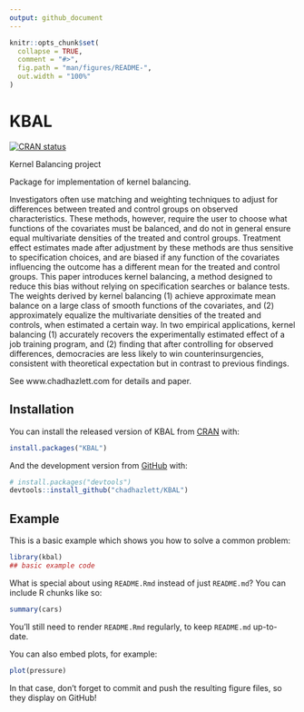 ```yaml
---
output: github_document
---
```


<!-- README.md is generated from README.Rmd. Please edit that file -->

```r
knitr::opts_chunk$set(
  collapse = TRUE,
  comment = "#>",
  fig.path = "man/figures/README-",
  out.width = "100%"
)
```

# KBAL

<!-- badges: start -->
[![CRAN status](https://www.r-pkg.org/badges/version/KBAL)](https://CRAN.R-project.org/package=KBAL)
<!-- badges: end -->

Kernel Balancing project  

Package for implementation of kernel balancing. 

Investigators often use matching and weighting techniques to adjust for differences between treated and control groups on observed characteristics. These methods, however, require the user to choose what functions of the covariates must be balanced, and do not in general ensure equal multivariate densities of the treated and control groups. Treatment effect estimates made after adjustment by these methods are thus sensitive to specification choices, and are biased if any function of the covariates influencing the outcome has a different mean for the treated and control groups. This paper introduces kernel balancing, a method designed to reduce this bias without relying on specification searches or balance tests. The weights derived by kernel balancing (1) achieve approximate mean balance on a large class of smooth functions of the covariates, and (2) approximately equalize the multivariate densities of the treated and controls, when estimated a certain way. In two empirical applications, kernel balancing (1) accurately recovers the experimentally estimated effect of a job training program, and (2) finding that after controlling for observed differences, democracies are less likely to win counterinsurgencies, consistent with theoretical expectation but in contrast to previous findings.

See www.chadhazlett.com for details and paper. 

## Installation

You can install the released version of KBAL from [CRAN](https://CRAN.R-project.org) with:

``` r
install.packages("KBAL")
```

And the development version from [GitHub](https://github.com/) with:

``` r
# install.packages("devtools")
devtools::install_github("chadhazlett/KBAL")
```
## Example

This is a basic example which shows you how to solve a common problem:

```r
library(kbal)
## basic example code
```

What is special about using `README.Rmd` instead of just `README.md`? You can include R chunks like so:

```r
summary(cars)
```

You'll still need to render `README.Rmd` regularly, to keep `README.md` up-to-date.

You can also embed plots, for example:

```r
plot(pressure)
```

In that case, don't forget to commit and push the resulting figure files, so they display on GitHub!
